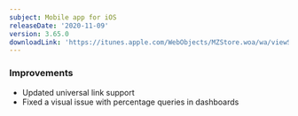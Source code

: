 ```yaml
---
subject: Mobile app for iOS
releaseDate: '2020-11-09'
version: 3.65.0
downloadLink: 'https://itunes.apple.com/WebObjects/MZStore.woa/wa/viewSoftware?id=594038638&mt=8'
---
```


### Improvements

* Updated universal link support
* Fixed a visual issue with percentage queries in dashboards
